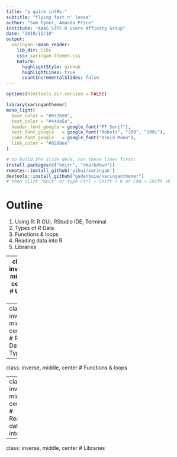 ```yaml
---
title: "a quick intRo:"
subtitle: "flying fast n' loose"
author: "Sam Tyner, Amanda Price"
institute: "AAAS STPF R Users Affinity Group"
date: "2019/11/18"
output:
  xaringan::moon_reader:
    lib_dir: libs
    css: xaringan-themer.css
    nature:
      highlightStyle: github
      highlightLines: true
      countIncrementalSlides: false
---
```



```r
options(htmltools.dir.version = FALSE)
```

```r
library(xaringanthemer)
mono_light(
  base_color = "#072b50",
  text_color = "#444a5a",
  header_font_google = google_font("PT Serif"),
  text_font_google   = google_font("Roboto", "300", "300i"),
  code_font_google   = google_font("Droid Mono"), 
  link_color = "#0288ee"
)
```

```r
# to build the slide deck, run these lines first: 
install.packages(c("knitr", "rmarkdown"))
remotes::install_github('yihui/xaringan')
devtools::install_github("gadenbuie/xaringanthemer")
# then click "Knit" or type Ctrl + Shift + K or Cmd + Shift +K
```

# Outline 

1. Using R: R GUI, RStudio IDE, Terminal
2. Types of R Data
3. Functions & loops
4. Reading data into R 
5. Libraries 

---
class: inverse, middle, center
# Using R 

---
class: inverse, middle, center
# R Data Types 

---
class: inverse, middle, center
# Functions & loops 

---
class: inverse, middle, center
# Reading data into R 

---
class: inverse, middle, center
# Libraries 